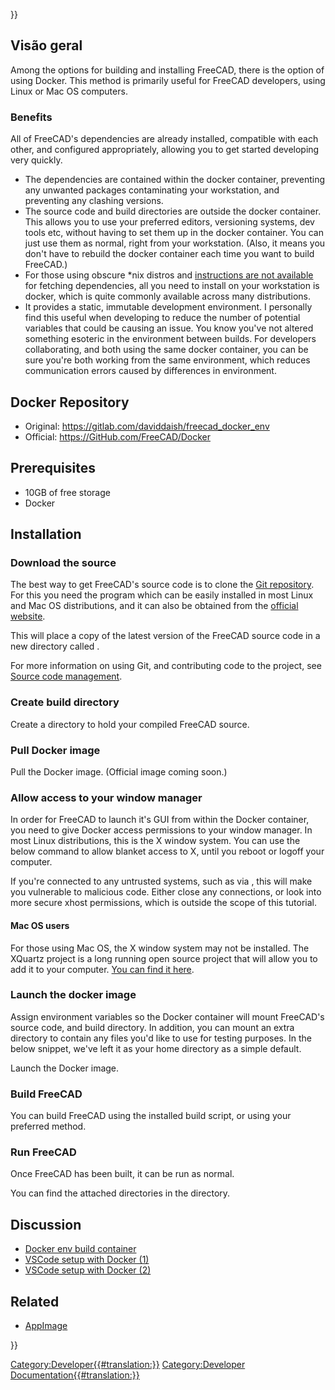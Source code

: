 <languages/>
{{UnfinishedDocu{{#translation:}}}}

{{Docnav
|[[Compile_on_MacOS/pt-br|Compilar no MacOS]]
|[[FreeCAD_Docker_CLI_mode/pt-br|FreeCAD Docker modo CLI]]
}}

{{TOCright}}

<span id="Overview"></span>
==Visão geral==

Among the options for building and installing FreeCAD, there is the option of using Docker. This method is primarily useful for FreeCAD developers, using Linux or Mac OS computers.

===Benefits===

All of FreeCAD's dependencies are already installed, compatible with each other, and configured appropriately, allowing you to get started developing very quickly. 
* The dependencies are contained within the docker container, preventing any unwanted packages contaminating your workstation, and preventing any clashing versions.
* The source code and build directories are outside the docker container. This allows you to use your preferred editors, versioning systems, dev tools etc, without having to set them up in the docker container. You can just use them as normal, right from your workstation. (Also, it means you don't have to rebuild the docker container each time you want to build FreeCAD.)
* For those using obscure *nix distros and [[Compile_on_Linux#Getting_the_dependencies|instructions are not available]] for fetching dependencies, all you need to install on your workstation is docker, which is quite commonly available across many distributions.
* It provides a static, immutable development environment. I personally find this useful when developing to reduce the number of potential variables that could be causing an issue. You know you've not altered something esoteric in the environment between builds. For developers collaborating, and both using the same docker container, you can be sure you're both working from the same environment, which reduces communication errors caused by differences in environment.

==Docker Repository==

* Original: https://gitlab.com/daviddaish/freecad_docker_env
* Official: https://GitHub.com/FreeCAD/Docker

==Prerequisites==

* 10GB of free storage
* Docker

==Installation==

===Download the source===

The best way to get FreeCAD's source code is to clone the [https://github.com/FreeCAD/FreeCAD Git repository]. For this you need the {{incode|git}} program which can be easily installed in most Linux and Mac OS distributions, and it can also be obtained from the [http://git-scm.com/ official website].

This will place a copy of the latest version of the FreeCAD source code in a new directory called {{incode|freecad_source}}.

{{Code|lang=bash|code=
git clone --recurse-submodules https://github.com/FreeCAD/FreeCAD.git ~/my_code/freecad_source
}}

For more information on using Git, and contributing code to the project, see [[Source code management|Source code management]].

===Create build directory===

Create a directory to hold your compiled FreeCAD source.

{{Code|lang=bash|code=
mkdir ~/my_code/freecad_build
}}

===Pull Docker image===

Pull the Docker image. (Official image coming soon.)

{{Code|lang=bash|code=
docker pull registry.gitlab.com/daviddaish/freecad_docker_env:latest
}}

===Allow access to your window manager===

In order for FreeCAD to launch it's GUI from within the Docker container, you need to give Docker access permissions to your window manager. In most Linux distributions, this is the X window system. You can use the below command to allow blanket access to X, until you reboot or logoff your computer.

{{Code|lang=bash|code=
xhost +
}}

If you're connected to any untrusted systems, such as via {{incode|ssh}}, this will make you vulnerable to malicious code. Either close any {{incode|ssh}} connections, or look into more secure xhost permissions, which is outside the scope of this tutorial.

====Mac OS users====

For those using Mac OS, the X window system may not be installed. The XQuartz project is a long running open source project that will allow you to add it to your computer. [https://www.xquartz.org/ You can find it here]. 

===Launch the docker image===

Assign environment variables so the Docker container will mount FreeCAD's source code, and build directory. In addition, you can mount an extra directory to contain any files you'd like to use for testing purposes. In the below snippet, we've left it as your home directory as a simple default.

{{Code|lang=bash|code=
fc_source=~/my_code/freecad_source
fc_build=~/my_code/freecad_build
other_files=~/
}}

Launch the Docker image.

{{Code|lang=bash|code=
docker run -it --rm \
-v $fc_source:/mnt/source \
-v $fc_build:/mnt/build \
-v $other_files:/mnt/files \
-e "DISPLAY" -e "QT_X11_NO_MITSHM=1" -v /tmp/.X11-unix:/tmp/.X11-unix:ro \
registry.gitlab.com/daviddaish/freecad_docker_env:latest
}}

===Build FreeCAD===

You can build FreeCAD using the installed build script, or using your preferred method.

{{Code|lang=bash|code=
/root/build_script.sh
}}

===Run FreeCAD===

Once FreeCAD has been built, it can be run as normal.

{{Code|lang=bash|code=
/mnt/build/bin/FreeCAD
}}

You can find the attached directories in the {{incode|/mnt}} directory.

==Discussion==

* [https://forum.freecadweb.org/viewtopic.php?f=4&t=42954 Docker env build container]
* [https://forum.freecadweb.org/viewtopic.php?f=10&t=48266 VSCode setup with Docker (1)]
* [https://forum.freecadweb.org/viewtopic.php?p=427812#p427812 VSCode setup with Docker (2)]

==Related==

* [[AppImage]]


{{Docnav
|[[Compile_on_MacOS/pt-br|Compilar no MacOS]]
|[[FreeCAD_Docker_CLI_mode/pt-br|FreeCAD Docker modo CLI]]
}}

{{Userdocnavi{{#translation:}}}}
[[Category:Developer{{#translation:}}]]
[[Category:Developer Documentation{{#translation:}}]]